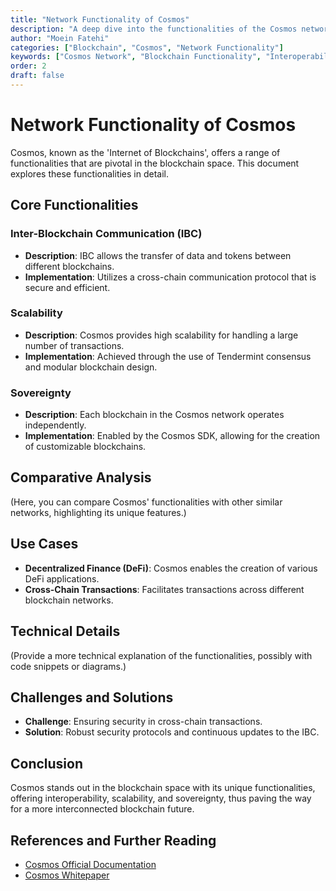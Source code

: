 ```yaml
---
title: "Network Functionality of Cosmos"
description: "A deep dive into the functionalities of the Cosmos network and how they contribute to its innovative blockchain ecosystem."
author: "Moein Fatehi"
categories: ["Blockchain", "Cosmos", "Network Functionality"]
keywords: ["Cosmos Network", "Blockchain Functionality", "Interoperability", "Scalability"]
order: 2
draft: false
---
```


# Network Functionality of Cosmos

Cosmos, known as the 'Internet of Blockchains', offers a range of functionalities that are pivotal in the blockchain space. This document explores these functionalities in detail.

## Core Functionalities

### Inter-Blockchain Communication (IBC)
- **Description**: IBC allows the transfer of data and tokens between different blockchains.
- **Implementation**: Utilizes a cross-chain communication protocol that is secure and efficient.

### Scalability
- **Description**: Cosmos provides high scalability for handling a large number of transactions.
- **Implementation**: Achieved through the use of Tendermint consensus and modular blockchain design.

### Sovereignty
- **Description**: Each blockchain in the Cosmos network operates independently.
- **Implementation**: Enabled by the Cosmos SDK, allowing for the creation of customizable blockchains.

## Comparative Analysis
(Here, you can compare Cosmos' functionalities with other similar networks, highlighting its unique features.)

## Use Cases
- **Decentralized Finance (DeFi)**: Cosmos enables the creation of various DeFi applications.
- **Cross-Chain Transactions**: Facilitates transactions across different blockchain networks.

## Technical Details
(Provide a more technical explanation of the functionalities, possibly with code snippets or diagrams.)

## Challenges and Solutions
- **Challenge**: Ensuring security in cross-chain transactions.
- **Solution**: Robust security protocols and continuous updates to the IBC.

## Conclusion
Cosmos stands out in the blockchain space with its unique functionalities, offering interoperability, scalability, and sovereignty, thus paving the way for a more interconnected blockchain future.

## References and Further Reading
- [Cosmos Official Documentation](https://cosmos.network/docs/)
- [Cosmos Whitepaper](https://cosmos.network/cosmos-whitepaper.pdf)